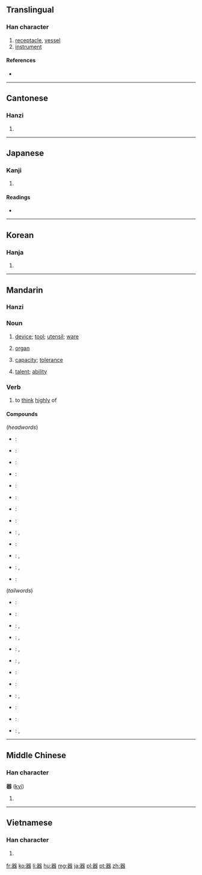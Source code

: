 {{also|噐}}
==Translingual==

===Han character===
{{Han char|rn=30|rad=口|as=13|sn=15|four=6666<sub>3</sub>|canj=口口戈大口 (RRIKR)|ids=⿳[[吅]][[犬]]吅}}

# [[receptacle]], [[vessel]]
# [[instrument]]

====References====
* {{Han ref|kx=0210.020|dkj=04349|dj=0432.260|hdz=10690.070|uh=5668|ud=22120|bh=BEB9|bd=48825}}

----

==Cantonese==

===Hanzi===
{{yue-hanzi|jyut=|y=hei3}}

# {{defn|Cantonese|sort=口13}}

----

==Japanese==

===Kanji===
{{ja-kanji|grade=4|rs=口13}}

# {{defn|Japanese|sort=口13}}

====Readings====
* {{ja-readings|on=[[き]] (ki)|kun=[[うつわ]] (utsuwa)}}

----

==Korean==

===Hanja===
{{ko-hanja|hangeul=기|rv=gi|mr=ki}}

# {{defn|Korean|sort=口13}}

----

==Mandarin==
{{zh-hanzi|器}}

===Hanzi===
{{cmn-hanzi|pin=[[qì]] ([[qi4]])|wg=ch'i<sup>4</sup>}}

===Noun===
{{cmn-noun|ts|pin=qì|pint=qi4|rs=口13}}

# [[device]]; [[tool]]; [[utensil]]; [[ware]]
#: {{t|cmn|器具|tr=qìjù|sc=Hani}}
# {{medical|lang=zh-cn|skey=qi4}} [[organ]]
#: {{t-|cmn|器官|tr=qìguān|sc=Hani}}
# [[capacity]]; [[tolerance]]
#: {{t|cmn|器量|tr=qìliàng|sc=Hani}}
# [[talent]]; [[ability]]
#: {{t|cmn|大器晚成|tr=dàqìwǎnchéng|sc=Hani}}

===Verb===
{{cmn-verb|ts|pin=qì|pint=qi4|rs=口13}}

# {{literary|lang=zh-tw|skey=口13}} to [[think]] [[highly]] of
#: {{t|cmn|器重|tr=qìzhòng|sc=Hani}}

====Compounds====
{{der-top}}
(''headwords'')
* {{zh}}: {{t-|cmn|器材|tr=qìcái|sc=Hani}}
* {{zh}}: {{t-|cmn|器官|tr=qìguān|sc=Hani}}
* {{zh}}: {{t|cmn|器件|tr=qìjiàn|sc=Hani}}
* {{zh}}: {{t|cmn|器具|tr=qìjù|sc=Hani}}
* {{zh}}: {{t|cmn|器量|tr=qìliàng|sc=Hani}}
* {{zh}}: {{t-|cmn|器皿|tr=qìmǐn|sc=Hani}}
* {{zh}}: {{t-|cmn|器物|tr=qìwǔ|sc=Hani}}
* {{zh}}: {{t-|cmn|器械|tr=qìxiè|sc=Hani}}
* {{zh}}: {{t|cmn|器械體操|sc=Hani}}, {{t|cmn|器械体操|tr=qìxiè tǐcāo|sc=Hani}}
* {{zh}}: {{t-|cmn|器宇|tr=qìyǔ|sc=Hani}}
* {{zh}}: {{t|cmn|器樂|sc=Hani}}, {{t|cmn|器乐|tr=qìyuè|sc=Hani}}
* {{zh}}: {{t|cmn|器質|sc=Hani}}, {{t|cmn|器质|tr=qìzhì|sc=Hani}}
* {{zh}}: {{t|cmn|器重|tr=qìzhòng|sc=Hani}}
{{der-mid}}
(''tailwords'')
* {{zh}}: {{t-|cmn|瓷器|tr=cíqì|sc=Hani}}
* {{zh}}: {{t-|cmn|磁器|tr=cíqì|sc=Hani}}
* {{zh}}: {{t-|cmn|傳聲器|sc=Hani}}, {{t-|cmn|传声器|tr=chuánshēngqì|sc=Hani}}
* {{zh}}: {{t|cmn|電器|sc=Hani}}, {{t|cmn|电器|tr=diànqì|sc=Hani}}
* {{zh}}: {{t-|cmn|機器|sc=Hani}}, {{t-|cmn|机器|tr=jīqì|sc=Hani}}
* {{zh}}: {{t-|cmn|擴音器|sc=Hani}}, {{t-|cmn|扩音器|tr=kuòyīnqì|sc=Hani}}
* {{zh}}: {{t|cmn|木器|tr=mùqì|sc=Hani}}
* {{zh}}: {{t-|cmn|容器|tr=róngqì|sc=Hani}}
* {{zh}}: {{t|cmn|鐵器|sc=Hani}}, {{t|cmn|铁器|tr=tiěqì|sc=Hani}}
* {{zh}}: {{t-|cmn|微音器|tr=wēiyīnqì|sc=Hani}}
* {{zh}}: {{t-|cmn|武器|tr=wǔqì|sc=Hani}}
* {{zh}}: {{t|cmn|儀器|sc=Hani}}, {{t|cmn|仪器|tr=yíqì|sc=Hani}}
{{der-bottom}}

----

==Middle Chinese==

===Han character===
'''器''' ([[kyì]])<!--asterisk indicates that this is a reconstructed pronunciation-->

# {{defn|Middle Chinese|sort=口13}}

----

==Vietnamese==

===Han character===
{{vi-hantu|[[khí]]|rs=口13}}

# {{defn|Vietnamese|sort=口13}}

[[fr:器]]
[[ko:器]]
[[li:器]]
[[hu:器]]
[[mg:器]]
[[ja:器]]
[[pl:器]]
[[pt:器]]
[[zh:器]]